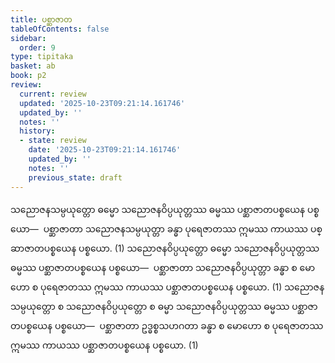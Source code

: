 ```yaml
---
title: ပစ္ဆာဇာတ
tableOfContents: false
sidebar:
  order: 9
type: tipitaka
basket: ab
book: p2
review:
  current: review
  updated: '2025-10-23T09:21:14.161746'
  updated_by: ''
  notes: ''
  history:
  - state: review
    date: '2025-10-23T09:21:14.161746'
    updated_by: ''
    notes: ''
    previous_state: draft
---
```



<ReviewStatus review={frontmatter.review} showDetails={true} />

<HypothesisAnnotation frontmatter={frontmatter} />

<DynamicBreadcrumb />

<Division number="81" book="p2" e="ch" v="38" p="115">

<Paragraph number="1519" book="p2">
သညောဇနသမ္ပယုတ္တော ဓမ္မော သညောဇနဝိပ္ပယုတ္တဿ ဓမ္မဿ ပစ္ဆာဇာတပစ္စယေန ပစ္စယော—  ပစ္ဆာဇာတာ သညောဇနသမ္ပယုတ္တာ ခန္ဓာ ပုရေဇာတဿ ဣမဿ ကာယဿ ပစ္ဆာဇာတပစ္စယေန ပစ္စယော. (1)
</Paragraph>

<Paragraph number="1520" book="p2">
သညောဇနဝိပ္ပယုတ္တော ဓမ္မော သညောဇနဝိပ္ပယုတ္တဿ ဓမ္မဿ ပစ္ဆာဇာတပစ္စယေန ပစ္စယော—  ပစ္ဆာဇာတာ သညောဇနဝိပ္ပယုတ္တာ ခန္ဓာ စ မောဟော စ ပုရေဇာတဿ ဣမဿ ကာယဿ ပစ္ဆာဇာတပစ္စယေန ပစ္စယော. (1)
</Paragraph>

<Paragraph number="1521" book="p2">
သညောဇနသမ္ပယုတ္တော စ သညောဇနဝိပ္ပယုတ္တော စ ဓမ္မာ သညောဇနဝိပ္ပယုတ္တဿ ဓမ္မဿ ပစ္ဆာဇာတပစ္စယေန ပစ္စယော—  ပစ္ဆာဇာတာ ဥဒ္ဓစ္စသဟဂတာ ခန္ဓာ စ မောဟော စ ပုရေဇာတဿ ဣမဿ ကာယဿ ပစ္ဆာဇာတပစ္စယေန ပစ္စယော. (1)
</Paragraph>
</Division>